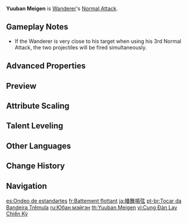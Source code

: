 {{Talent Infobox
|image         = Talent Yuuban Meigen.png
|character     = Wanderer
|type          = Normal Attack
|info          = '''Normal Attack'''<br>Performs up to 3 attacks using wind blades, dealing {{Color|Anemo DMG}}.<br><br>'''Charged Attack'''<br>Consumes a certain amount of Stamina, gathers a build up of high wind pressure, and deals {{Color|AoE Anemo DMG}} after a short casting time.<br><br>'''Plunging Attack'''<br>Calling upon the power of Anemo, the Wanderer plunges towards the ground from mid-air, damaging all opponents in his path. Deals {{Color|AoE Anemo DMG}} upon impact with the ground.
|hit1          = 68.7–145.42%
|hit2          = 65.0–137.59%
|hit3          = 47.6–100.83%+47.6–100.83%
|charged       = 132.1–250.95%
|chargedStamina= 50
|plunge        = 56.8–120.27%
|plungeLow     = 114–240.48%
|plungeHigh    = 142–300.37%
|scale_att1    = ATK
}}
'''Yuuban Meigen''' is [[Wanderer]]'s [[Normal Attack]].

==Gameplay Notes==
* If the Wanderer is very close to his target when using his 3rd Normal Attack, the two projectiles will be fired simultaneously.

==Advanced Properties==
{{See also|Hanega: Song of the Wind#Advanced Properties}}
{{Advanced Properties
|title   = Normal Attack 1-Hit
|gu      = 1U
|icdtag  = Normal Attack
|icdtype = 2.5s/3 Hits
|poise   = 13.9164
|impulse = 2

|title2   = Normal Attack 2-Hit
|gu2      = 1U
|icdtag2  = Normal Attack
|icdtype2 = 2.5s/3 Hits
|poise2   = 12.1365
|impulse2 = 2

|title3   = Normal Attack 3-Hit A
|gu3      = 1U
|icdtag3  = Normal Attack
|icdtype3 = 2.5s/3 Hits
|poise3   = 9.05
|impulse3 = 2

|title4   = Normal Attack 3-Hit B
|gu4      = 1U
|icdtag4  = Normal Attack
|icdtype4 = 2.5s/3 Hits
|poise4   = 9.05
|impulse4 = 2

|title5   = Charged Attack
|gu5      = 1U
|icdtag5  = none
|poise5   = 100
|impulse5 = Air, 0, 400

|title6   = Plunging Attack Collision
|gu6      = 0U
|icdtag6  = none
|poise6   = 5
|impulse6 = 2

|title7   = Low Plunge
|gu7      = 1U
|icdtag7  = none
|poise7   = 50
|impulse7 = 3

|title8   = High Plunge
|gu8      = 1U
|icdtag8  = none
|poise8   = 100
|impulse8 = 4
}}

==Preview==
{{Preview
|file1    =Yuuban Meigen Normal Preview
|caption1 = Normal Attack

|file2    = Yuuban Meigen Charged Preview
|caption2 = Charged Attack

|file3    = Yuuban Meigen Plunging Preview
|caption3 = Plunging Attack
}}

==Attribute Scaling==
{{Talent Scaling
|talentType=Normal Attack
|levels=11
|order=hit1,hit2,hit3,charged_title,charged,stamina,plunge_title,plunge,plungelow,plungehigh
|titles=1-Hit DMG (%),2-Hit DMG (%),3-Hit DMG (%),Charged Attack,Charged Attack DMG (%),Charged Attack Stamina Cost,Plunging Attack,Plunge DMG (%),Low Plunge DMG (%),High Plunge DMG (%)
|hit1_1=68.71
|hit1_2=74.31
|hit1_3=79.9
|hit1_4=87.89
|hit1_5=93.48
|hit1_6=99.88
|hit1_7=108.66
|hit1_8=117.45
|hit1_9=126.24
|hit1_10=135.83
|hit1_11=145.42
|hit2_1=65.02
|hit2_2=70.31
|hit2_3=75.6
|hit2_4=83.16
|hit2_5=88.45
|hit2_6=94.5
|hit2_7=102.82
|hit2_8=111.13
|hit2_9=119.45
|hit2_10=128.52
|hit2_11=137.59
|hit3_1=47.64+47.64
|hit3_2=51.52+51.52
|hit3_3=55.4+55.4
|hit3_4=60.94+60.94
|hit3_5=64.82+64.82
|hit3_6=69.25+69.25
|hit3_7=75.34+75.34
|hit3_8=81.44+81.44
|hit3_9=87.53+87.53
|hit3_10=94.18+94.18
|hit3_11=100.83+100.83
|charged_1=132.08
|charged_2=141.99
|charged_3=151.89
|charged_4=165.1
|charged_5=175.01
|charged_6=184.91
|charged_7=198.12
|charged_8=211.33
|charged_9=224.54
|charged_10=237.74
|charged_11=250.95
|stamina=50
|plunge_1=56.83
|plunge_2=61.45
|plunge_3=66.08
|plunge_4=72.69
|plunge_5=77.31
|plunge_6=82.6
|plunge_7=89.87
|plunge_8=97.14
|plunge_9=104.41
|plunge_10=112.34
|plunge_11=120.27
|plungelow_1=113.63
|plungelow_2=122.88
|plungelow_3=132.13
|plungelow_4=145.35
|plungelow_5=154.59
|plungelow_6=165.17
|plungelow_7=179.7
|plungelow_8=194.23
|plungelow_9=208.77
|plungelow_10=224.62
|plungelow_11=240.48
|plungehigh_1=141.93
|plungehigh_2=153.49
|plungehigh_3=165.04
|plungehigh_4=181.54
|plungehigh_5=193.1
|plungehigh_6=206.3
|plungehigh_7=224.45
|plungehigh_8=242.61
|plungehigh_9=260.76
|plungehigh_10=280.57
|plungehigh_11=300.37
}}

==Talent Leveling==
{{Talent Upgrade|Wanderer}}

==Other Languages==
{{Other Languages
|en      = Yuuban Meigen
|zhs     = 行幡鸣弦
|zhs_rm  = Xíngfān Míngxián
|zht     = 行幡鳴弦
|zht_rm  = Xíngfān Míngxián
|zh_tl   = Move the Banner, Sound the String
|ja      = 幡舞鳴弦
|ja_rm   = Banbu Meigen{{Assumed}}
|ja_tl   = Banner Dance and String Sounds
|ko      = 깃발과 메이겐
|ko_rm   = Gitppalgwa Meigen
|ko_tl   = Flag and Meigen
|es      = Ondeo de estandartes
|es_tl   = Waving of Banners
|fr      = Battement flottant
|fr_tl   = Floating Beating
|ru      = Юбан мэйгэн
|ru_tl   = Yuuban Meigen
|th      = Yuuban Meigen
|vi      = Cung Đàn Lay Chiến Kỳ
|vi_tl   = 
|de      = Yuuban Meigen
|id      = Yuuban Meigen
|pt      = Tocar da Bandeira Trêmula
|pt_tl   = Playing of the Trembling Flag
|tr      = Yuuban Meigen
|it      = Yuuban Meigen
}}

==Change History==
{{Change History|3.3}}

==Navigation==
{{Talent Navbox|Wanderer}}

[[es:Ondeo de estandartes]]
[[fr:Battement flottant]]
[[ja:幡舞鳴弦]]
[[pt-br:Tocar da Bandeira Trêmula]]
[[ru:Юбан мэйгэн]]
[[th:Yuuban Meigen]]
[[vi:Cung Đàn Lay Chiến Kỳ]]